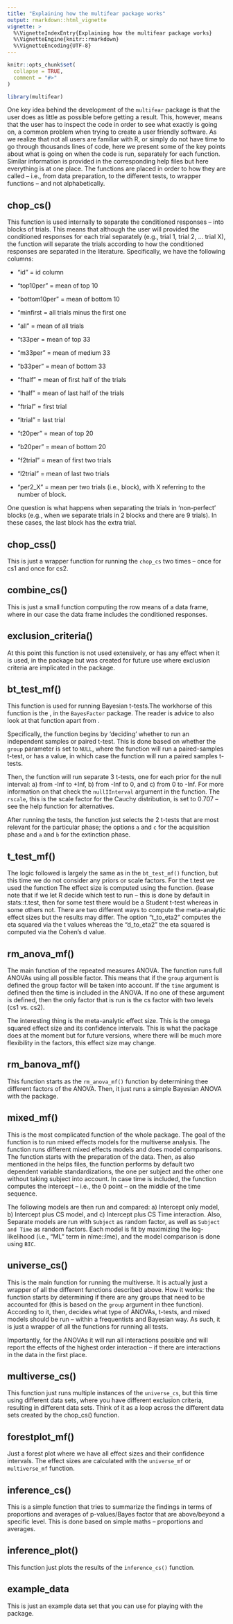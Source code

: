 ```yaml
---
title: "Explaining how the multifear package works"
output: rmarkdown::html_vignette
vignette: >
  %\VignetteIndexEntry{Explaining how the multifear package works}
  %\VignetteEngine{knitr::rmarkdown}
  %\VignetteEncoding{UTF-8}
---
```


```r
knitr::opts_chunk$set(
  collapse = TRUE,
  comment = "#>"
)
```

```r
library(multifear)
```

One key idea behind the development of the `multifear` package is that the user
does as little as possible before getting a result. This, however, means that
the user has to inspect the code in order to see what exactly is going on, 
a common problem when trying to create a user friendly software. As we realize that
not all users are familiar with R, or simply do not have time to go through thousands
lines of code, here we present some of the key points about what is going on when
the code is run, separately for each function. Similar information is provided
in the corresponding help files but here everything is at one place. The functions are
placed in order to how they are called -- i.e., from data preparation, to the different tests,
to wrapper functions -- and not alphabetically.

## chop_cs()
This function is used internally to separate the conditioned responses -- into
blocks of trials. This means that although the user will provided the conditioned
responses for each trial separately (e.g., trial 1, trial 2, ... trial X), the
function will separate the trials according to how the conditioned responses are separated
in the literature. Specifically, we have the following columns:

- "id" = id column 

- "top10per" = mean of top 10 

- "bottom10per" = mean of bottom 10 

- "minfirst = all trials minus the first one 

- "all" = mean of all trials 

- "t33per = mean of top 33 

- "m33per" = mean of medium 33 

- "b33per" = mean of bottom 33 

- "fhalf" = mean of first half of the trials 

- "lhalf" = mean of last half of the trials

- "ftrial" = first trial

- "ltrial" = last trial

- "t20per" = mean of top 20 

- "b20per" = mean of bottom 20 

- "f2trial" = mean of first two trials

- "l2trial" = mean of last two trials

- "per2_X" = mean per two trials (i.e., block), with X referring to the number of block.

One question is what happens when separating the trials in 'non-perfect' blocks 
(e.g., when we separate trials in 2 blocks and there are 9 trials). In these cases, the last block has the extra trial.

## chop_css()
This is just a wrapper function for running the `chop_cs` two times -- once for cs1 and once for cs2.

## combine_cs()
This is just a small function computing the row means of a data frame, where in our case the data frame includes the conditioned responses.

## exclusion_criteria()
At this point this function is not used extensively, or has any effect when it is used, in the package but was created for future use where exclusion criteria are implicated in the package.

## bt_test_mf()
This function is used for running Bayesian t-tests.The workhorse of this function is the \code{BayesFactor::ttestBF}, in the `BayesFactor` package. The reader is advice to also look at that function apart from \code{multifear::bt_test_mf}.

Specifically, the function begins by 'deciding' whether to run an independent samples or paired t-test. This is done based on whether the `group` parameter is set to `NULL`, where the function will run a paired-samples t-test, or has a value, in which case the function will run a paired samples t-tests.

Then, the function will run separate 3 t-tests, one for each prior for the null interval: a) from -Inf to +Inf, b) from -Inf to 0, and c) from 0 to -Inf. For more information on that check the `nullIInterval` argument in the \code{BayesFactor::ttestBF} function. The `rscale`, this is the scale factor for the Cauchy distribution, is set to 0.707 -- see the help function for alternatives.

After running the tests, the function just selects the 2 t-tests that are most relevant for the particular phase; the options `a` and `c` for the acquisition phase and `a` and `b` for the extinction phase.

## t_test_mf()
The logic followed is largely the same as in the `bt_test_mf()` function, but this time we do not consider any priors or scale factors. For the t.test we used the \code{stats::t.test} function The effect size is computed using the \code{effsize::cohen.d} function. {lease note that if we let R decide which test to run – this is done by default in stats::t.test, then for some test there would be a Student t-test whereas in some others not. There are two different ways to compute the meta-analytic effect sizes but the results may differ. The option "t_to_eta2" computes the eta squared via the t values whereas the "d_to_eta2" the eta squared is computed via the Cohen's d value.

## rm_anova_mf()
The main function of the repeated measures ANOVA. The function runs full ANOVAs using all possible factor. This means that if the `group` argument is defined the group factor will be taken into account. If the 
`time` argument is defined then the time is included in the ANOVA. If no one of these argument is defined, then the only factor that is run is the cs factor with two levels (cs1 vs. cs2). 

The interesting thing is the meta-analytic effect size. This is the omega squared effect size and its confidence intervals. This is what the package does at the moment but for future versions, where there will be much more flexibility in the factors, this effect size may change.

## rm_banova_mf()
This function starts as the `rm_anova_mf()` function by determining thee different factors of the ANOVA. 
Then, it just runs a simple Bayesian ANOVA with the \code{BayesFactor::anovaBF} package. 

## mixed_mf()
This is the most complicated function of the whole package. The goal of the function is to run mixed effects models for the multiverse analysis. The function runs different mixed effects models and does model comparisons. The function starts with the preparation of the data. Then, as also mentioned in the helps files, the function performs by default two dependent variable standardizations, the one per subject and the other one without taking subject into account. In case time is included, the function computes the intercept -- i.e., the 0 point -- on the middle of the time sequence.

 The following models are then run and compared: a) Intercept only model, b) Intercept plus CS model, and c) Intercept plus CS \code{x} Time interaction. Also, Separate models are run with `Subject` as random factor, as well as `Subject and Time` as random factors. Each model is fit by maximizing the log-likelihood (i.e., "ML" term in nlme::lme), and the model comparison is done using  `BIC`.

## universe_cs()
This is the main function for running the multiverse. It is actually just a wrapper
of all the different functions described above. How it works: the function starts
by determining if there are any groups that need to be accounted for (this is based on the `group` argument in thee function). According to it, then, decides what type of ANOVAs, t-tests, and 
mixed models should be run -- within a frequentists and Bayesian way. As such, it is just a wrapper of all the functions for running all tests.

Importantly, for the ANOVAs it will run all interactions possible and will report the effects of the highest order interaction -- if there are interactions in the data in the first place.

## multiverse_cs()
This function just runs multiple instances of the `universe_cs`, but this time using
different data sets, where you have different exclusion criteria, resulting in different
data sets. Think of it as a loop across the different data sets created by the chop_cs()
function.

## forestplot_mf()
Just a forest plot where we have all effect sizes and their confidence intervals. The effect sizes are calculated with the `universe_mf` or `multiverse_mf` function.

## inference_cs()
This is a simple function that tries to summarize the findings in terms of proportions and averages of p-values/Bayes factor that are above/beyond a specific level. This is done based on simple maths -- proportions and averages.

## inference_plot()
This function just plots the results of the `inference_cs()` function.

## example_data
This is just an example data set that you can use for playing with the package. 
